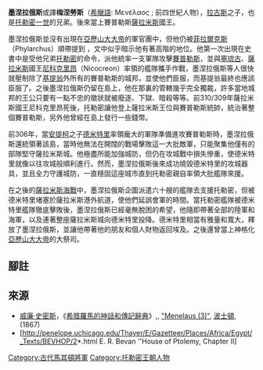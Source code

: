 '''墨涅拉俄斯'''或譯'''梅涅勞斯'''（[[希臘語|希臘語]]: Mενέλαoς ; 前四世紀人物），[[拉古斯|拉古斯]]之子，也是[[托勒密一世|托勒密一世]]的兄弟。後來當上賽普勒斯[[薩拉米斯|薩拉米斯]]國王。

墨涅拉俄斯並沒有出現在[[亞歷山大大帝|亞歷山大大帝]]的軍官團中，但他仍被[[菲拉爾克斯|菲拉爾克斯]]（Phylarchus）順帶提到{{r|ath_12}} ，文中似乎暗示他有著高階的地位{{r|aelian_9.3}}。他第一次出現在史書中是受他兄弟[[托勒密一世|托勒密]]的命令，派他統率一支軍隊攻擊[[賽普勒斯|賽普勒斯]]，並與[[塞琉古一世|塞琉古]]、[[薩拉米斯|薩拉米斯]]國王[[尼科克里昂|尼科克里昂]]（Nicocreon）率領的艦隊攜手作戰{{r|diod_19.62}}，墨涅拉俄斯等人很快就壓制除了[[拉納卡|基提翁]]外所有的賽普勒斯的城邦，並使他們臣服，而基提翁最終也應該臣服了。之後墨涅拉俄斯仍留在島上，他在那裏的管轄幾乎完全獨裁，許多當地城邦的王公只要有一點不忠的徵狀就被廢逐、下獄、暗殺等等。前310/309年薩拉米斯國王尼科克里昂死後，托勒密讓他登上薩拉米斯王位與賽普勒斯統帥，統治著整個賽普勒斯，另外他曾經在島上發行一些錢幣。

前306年，當[[安提柯一世|安提柯]]之子[[德米特里一世_(馬其頓)|德米特里]]率領龐大的軍隊準備進攻賽普勒斯時，墨涅拉俄斯還統領著該島，當時他無法在開闊的戰場擊敗這一大批敵軍，只能聚集他僅有的部隊堅守薩拉米斯城。他極盡所能加強城防，但仍在攻城戰中損失慘重，使德米特里就像以往攻城般順利進行。然而，墨涅拉俄斯後來成功燒毀德米特里的攻城器具，並且全力守護城防，一直穩固這座城市直到托勒密親自率領大批艦隊來援。

在之後的[[薩拉米斯海戰_(前306年)|薩拉米斯海戰]]中，墨涅拉俄斯企圖派遣六十艘的艦隊去支援托勒密，但被德米特里堵塞於薩拉米斯港外航道，使他們延誤會軍的時間。當托勒密艦隊被德米特里艦隊徹底擊敗後，墨涅拉俄斯已經毫無脫困的希望，他隨即帶著全部的陸軍和海軍，以及連著整座薩拉米斯城向德米特里投降。德米特里相當有雅量和寬大，釋放了墨涅拉俄斯，並讓他帶著他的朋友和個人財物返回埃及{{r|diod_19.62_79_20.21_47.53_plut_15-17_just_15.2_paus_1.6.6}}。之後還曾當上神格化[[亞歷山大大帝|亞歷山大大帝]]的大祭司。

==腳註==
{{reflist|refs=
<ref name=ath_12> [[阿特納奧斯|阿特納奧斯]], ''[[智者之宴|智者之宴]]'', [http://digicoll.library.wisc.edu/cgi-bin/Literature/Literature-idx?type=turn&entity=Literature000801890051&q1=menelaus&pview=hide xii. 55]</ref>
<ref name=aelian_9.3> [[克勞狄俄斯·埃利安|克勞狄俄斯·埃利安]], ''Varia Historia'', [http://remacle.org/bloodwolf/historiens/elien/9.htm ix. 3]</ref>
<ref name=diod_19.62> [[西西里的狄奧多羅斯|西西里的狄奧多羅斯]], ''Bibliotheca'', xix. 62</ref>
<ref name=diod_19.62_79_20.21_47.53_plut_15-17_just_15.2_paus_1.6.6>西西里的狄奧多羅斯, xix. 62, 79, xx. 21, 47-53; [[普魯塔克|普魯塔克]], ''[[希臘羅馬名人傳|希臘羅馬名人傳]]'', "Demetrius", [http://www.attalus.org/old/demetrius1.html#15 15-17]; [[查士丁_(歷史學家)|查士丁]], ''Epitome of Pompeius Trogus'', [http://www.attalus.org/translate/justin1.html#15.2 xv. 2]; [[保薩尼亞斯_(地理學家)|保薩尼亞斯]], ''Description of Greece'', [http://www.perseus.tufts.edu/cgi-bin/ptext?doc=Perseus%3Atext%3A1999.01.0160&query=1%3A6%3A6&chunk=section i. 6]</ref>
}}

==來源==
*[[威廉·史密斯_(辭典編纂者)|威廉·史密斯]]，《[[希腊羅馬的神話和傳記辭典|希腊羅馬的神話和傳記辭典]]》,, [https://web.archive.org/web/20090625095203/http://www.ancientlibrary.com/smith-bio/2147.html "Menelaus (3)"], [[波士頓|波士頓]], (1867)
*[http://penelope.uchicago.edu/Thayer/E/Gazetteer/Places/Africa/Egypt/_Texts/BEVHOP/2*.html E. R. Bevan ''House of Ptolemy, Chapter II]

{{S-start}}
{{s-reg}}
{{Succession box|title=薩拉米斯國王|before=[[尼科克里昂|尼科克里昂]]|after=無<br />被[[德米特里一世_(馬其頓)|德米特里]]征服，納入[[安提柯一世|安提柯王國]]版圖|years=前310/309年－前306年}}
{{S-end}}


[[Category:古代馬其頓將軍|Category:古代馬其頓將軍]]
[[Category:托勒密王朝人物|Category:托勒密王朝人物]]
